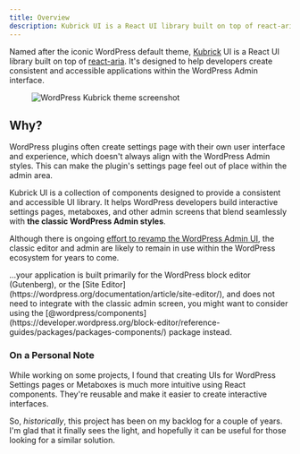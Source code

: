 ```yaml
---
title: Overview
description: Kubrick UI is a React UI library built on top of react-aria, designed to help developers build a consistent and accessible application on the WordPress admin screens.
---
```



Named after the iconic WordPress default theme, [Kubrick](https://wordpress.org/themes/default/) UI is a React UI library built on top of [react-aria](https://react-spectrum.adobe.com/react-aria/). It's designed to help developers create consistent and accessible applications within the WordPress Admin interface.

<figure>
	<Image
		class="mx-auto"
		src={screenshot}
		alt="WordPress Kubrick theme screenshot"
		loading="eager"
		/>
</figure>

## Why?

WordPress plugins often create settings page with their own user interface and experience, which doesn't always align with the WordPress Admin styles.  This can make the plugin's settings page feel out of place within the admin area.

Kubrick UI is a collection of components designed to provide a consistent and accessible UI library. It helps WordPress developers build interactive settings pages, metaboxes, and other admin screens that blend seamlessly with **the classic WordPress Admin styles**.

Although there is ongoing [effort to revamp the WordPress Admin UI](https://wptavern.com/wordpress-plans-ambitious-admin-ui-revamp-with-design-system-galvanizing-broad-support-from-the-developer-community), the classic editor and admin are likely to remain in use within the WordPress ecosystem for years to come.

<Aside title="If, however,...">
...your application is built primarily for the WordPress block editor (Gutenberg), or the [Site Editor](https://wordpress.org/documentation/article/site-editor/), and does not need to integrate with the classic admin screen, you might want to consider using the [@wordpress/components](https://developer.wordpress.org/block-editor/reference-guides/packages/packages-components/) package instead.
</Aside>

### On a Personal Note

While working on some projects, I found that creating UIs for WordPress Settings pages or Metaboxes is much more intuitive using React components. They're reusable and make it easier to create interactive interfaces.

So, _historically_, this project has been on my backlog for a couple of years. I'm glad that it finally sees the light, and hopefully it can be useful for those looking for a similar solution.
